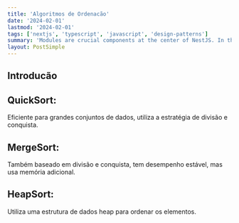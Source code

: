 ```yaml
---
title: 'Algoritmos de Ordenacão'
date: '2024-02-01'
lastmod: '2024-02-01'
tags: ['nextjs', 'typescript', 'javascript', 'design-patterns']
summary: 'Modules are crucial components at the center of NestJS. In this post, we will take a closer look at what modules are in NestJS.'
layout: PostSimple
---
```



## Introducão

## QuickSort: 
Eficiente para grandes conjuntos de dados, utiliza a estratégia de divisão e conquista.
## MergeSort: 
Também baseado em divisão e conquista, tem desempenho estável, mas usa memória adicional.
## HeapSort: 
Utiliza uma estrutura de dados heap para ordenar os elementos.